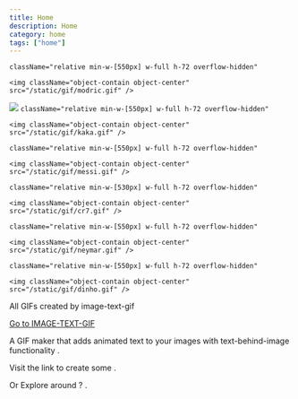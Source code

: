 ```yaml
---
title: Home
description: Home
category: home
tags: ["home"]
---
```


<MarqueeEffect direction="right">
  <MdxCard
   
    className="relative min-w-[550px] w-full h-72 overflow-hidden"
  >
    <img className="object-contain object-center" src="/static/gif/modric.gif" />
  </MdxCard>
  <MdxCard
    href="/components/blocks/accordion"
    className="relative min-w-[550px] w-full h-72 overflow-hidden"
  >
    <img className="object-contain object-center" src="/static/gif/r9.gif" />
  </MdxCard>
  <MdxCard

    className="relative min-w-[550px] w-full h-72 overflow-hidden"

>

    <img className="object-contain object-center" src="/static/gif/kaka.gif" />

  </MdxCard>
  <MdxCard
  
    className="relative min-w-[550px] w-full h-72 overflow-hidden"
  >
    <img className="object-contain object-center" src="/static/gif/messi.gif" />
  </MdxCard>
  <MdxCard
    
    className="relative min-w-[530px] w-full h-72 overflow-hidden"
  >
    <img className="object-contain object-center" src="/static/gif/cr7.gif" />
  </MdxCard>
  <MdxCard
  
    className="relative min-w-[550px] w-full h-72 overflow-hidden"
  >
    <img className="object-contain object-center" src="/static/gif/neymar.gif" />
  </MdxCard>
  <MdxCard
  
    className="relative min-w-[550px] w-full h-72 overflow-hidden"
  >
    <img className="object-contain object-center" src="/static/gif/dinho.gif" />
  </MdxCard>
</MarqueeEffect>

<div className="max-w-4xl mx-auto text-center my-10">

All GIFs created by image-text-gif

[Go to IMAGE-TEXT-GIF](https://image-text-gif.vercel.app/)

A GIF maker that adds animated text to your images with text-behind-image functionality .

Visit the link to create some . 

Or Explore around ? .

</div>
<div className="max-w-4xl mx-auto hidden md:block">
  <ComponentPreview path="hover-reveal" category="buttons" forShowcase />
</div>
